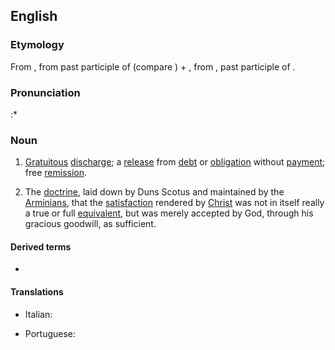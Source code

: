 ==English==

===Etymology===
From {{der|en|la|acceptilatio||[[entry]] of a debt collected, [[acquittance]]}}, from past participle of {{m|la|accipio|accipere}} (compare {{m|en|accept}}) + {{m|la|latio||a carrying}}, from {{m|la|latus}}, past participle of {{m|la|fero|ferre|to carry}}.

===Pronunciation===
:* {{rhymes|en|eɪʃən|s=5}}

===Noun===
{{en-noun|~}}

# {{lb|en|civil law}} [[gratuitous|Gratuitous]] [[discharge]]; a [[release]] from [[debt]] or [[obligation]] without [[payment]]; free [[remission]].
# {{lb|en|theology}} The [[doctrine]], laid down by Duns Scotus and maintained by the [[Arminian]]s, that the [[satisfaction]] rendered by [[Christ]] was not in itself really a true or full [[equivalent]], but was merely accepted by God, through his gracious goodwill, as sufficient.

====Derived terms====
* {{l|en|acceptilate}}

====Translations====
{{trans-top|gratuitous discharge}}
* Italian: {{t|it|accettilazione|f}}
{{trans-mid}}
* Portuguese: {{t|pt|aceptilação|f}}
{{trans-bottom}}

{{c|en|Law}}